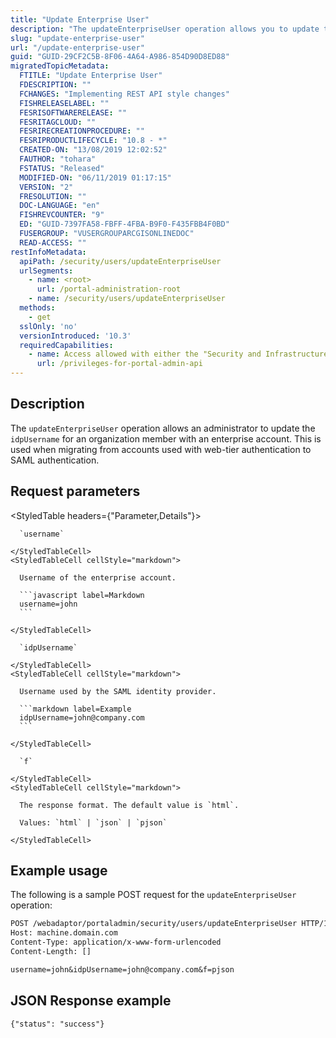 ```yaml
---
title: "Update Enterprise User"
description: "The updateEnterpriseUser operation allows you to update the idpUsername for a portal user."
slug: "update-enterprise-user"
url: "/update-enterprise-user"
guid: "GUID-29CF2C5B-8F06-4A64-A986-854D90D8ED88"
migratedTopicMetadata:
  FTITLE: "Update Enterprise User"
  FDESCRIPTION: ""
  FCHANGES: "Implementing REST API style changes"
  FISHRELEASELABEL: ""
  FESRISOFTWARERELEASE: ""
  FESRITAGCLOUD: ""
  FESRIRECREATIONPROCEDURE: ""
  FESRIPRODUCTLIFECYCLE: "10.8 - *"
  CREATED-ON: "13/08/2019 12:02:52"
  FAUTHOR: "tohara"
  FSTATUS: "Released"
  MODIFIED-ON: "06/11/2019 01:17:15"
  VERSION: "2"
  FRESOLUTION: ""
  DOC-LANGUAGE: "en"
  FISHREVCOUNTER: "9"
  ED: "GUID-7397FA58-FBFF-4FBA-B9F0-F435FBB4F0BD"
  FUSERGROUP: "VUSERGROUPARCGISONLINEDOC"
  READ-ACCESS: ""
restInfoMetadata:
  apiPath: /security/users/updateEnterpriseUser
  urlSegments:
    - name: <root>
      url: /portal-administration-root
    - name: /security/users/updateEnterpriseUser
  methods:
    - get
  sslOnly: 'no'
  versionIntroduced: '10.3'
  requiredCapabilities:
    - name: Access allowed with either the "Security and Infrastructure" or "Add" privileges
      url: /privileges-for-portal-admin-api
---
```


## Description

The `updateEnterpriseUser` operation allows an administrator to update the `idpUsername` for an organization member with an enterprise account. This is used when migrating from accounts used with web-tier authentication to SAML authentication.

##  Request parameters

<StyledTable headers={"Parameter,Details"}>
  <StyledTableRow>
    <StyledTableCell cellStyle="markdown">

      `username` 

    </StyledTableCell>
    <StyledTableCell cellStyle="markdown">

      Username of the enterprise account.

      ```javascript label=Markdown
      username=john
      ```

    </StyledTableCell>
  </StyledTableRow>
  <StyledTableRow>
    <StyledTableCell cellStyle="markdown">

      `idpUsername` 

    </StyledTableCell>
    <StyledTableCell cellStyle="markdown">

      Username used by the SAML identity provider.

      ```markdown label=Example
      idpUsername=john@company.com
      ```

    </StyledTableCell>
  </StyledTableRow>
  <StyledTableRow>
    <StyledTableCell cellStyle="markdown">

      `f` 

    </StyledTableCell>
    <StyledTableCell cellStyle="markdown">

      The response format. The default value is `html`.

      Values: `html` | `json` | `pjson`

    </StyledTableCell>
  </StyledTableRow>
</StyledTable>

## Example usage

The following is a sample POST request for the `updateEnterpriseUser` operation:

```markdown
POST /webadaptor/portaladmin/security/users/updateEnterpriseUser HTTP/1.1
Host: machine.domain.com
Content-Type: application/x-www-form-urlencoded
Content-Length: []

username=john&idpUsername=john@company.com&f=pjson
```

## JSON Response example

```other
{"status": "success"}
```